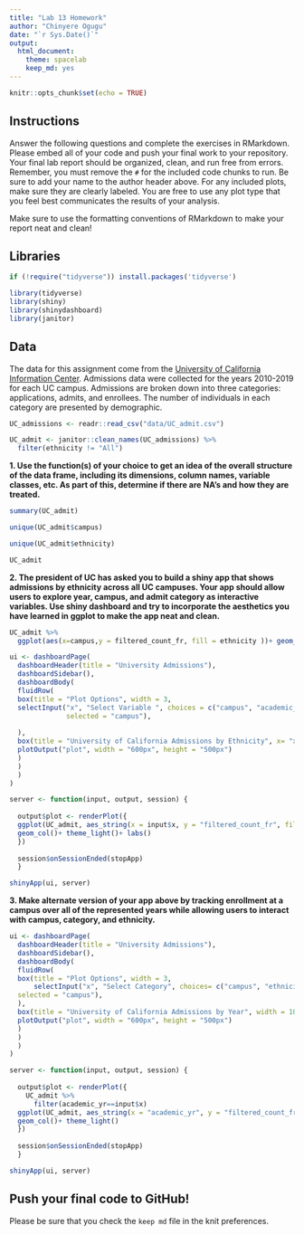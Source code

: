 ```yaml
---
title: "Lab 13 Homework"
author: "Chinyere Ogugu"
date: "`r Sys.Date()`"
output:
  html_document: 
    theme: spacelab
    keep_md: yes
---
```


```r
knitr::opts_chunk$set(echo = TRUE)
```

## Instructions
Answer the following questions and complete the exercises in RMarkdown. Please embed all of your code and push your final work to your repository. Your final lab report should be organized, clean, and run free from errors. Remember, you must remove the `#` for the included code chunks to run. Be sure to add your name to the author header above. For any included plots, make sure they are clearly labeled. You are free to use any plot type that you feel best communicates the results of your analysis.  

Make sure to use the formatting conventions of RMarkdown to make your report neat and clean!  

## Libraries
```r
if (!require("tidyverse")) install.packages('tidyverse')
```

```r
library(tidyverse)
library(shiny)
library(shinydashboard)
library(janitor)
```

## Data
The data for this assignment come from the [University of California Information Center](https://www.universityofcalifornia.edu/infocenter). Admissions data were collected for the years 2010-2019 for each UC campus. Admissions are broken down into three categories: applications, admits, and enrollees. The number of individuals in each category are presented by demographic.  
```r
UC_admissions <- readr::read_csv("data/UC_admit.csv")
```
```r
UC_admit <- janitor::clean_names(UC_admissions) %>% 
  filter(ethnicity != "All")
```

**1. Use the function(s) of your choice to get an idea of the overall structure of the data frame, including its dimensions, column names, variable classes, etc. As part of this, determine if there are NA's and how they are treated.**  

```r
summary(UC_admit)
```
```r
unique(UC_admit$campus)
```
```r
unique(UC_admit$ethnicity)
```
```r
UC_admit
```



**2. The president of UC has asked you to build a shiny app that shows admissions by ethnicity across all UC campuses. Your app should allow users to explore year, campus, and admit category as interactive variables. Use shiny dashboard and try to incorporate the aesthetics you have learned in ggplot to make the app neat and clean.**
```r
UC_admit %>% 
  ggplot(aes(x=campus,y = filtered_count_fr, fill = ethnicity ))+ geom_col(size = 4)+ scale_y_log10()
```

```r
ui <- dashboardPage(
  dashboardHeader(title = "University Admissions"),
  dashboardSidebar(),
  dashboardBody(
  fluidRow(
  box(title = "Plot Options", width = 3,
  selectInput("x", "Select Variable ", choices = c("campus", "academic_yr", "category"), 
              selected = "campus"),
    
  ), 
  box(title = "University of California Admissions by Ethnicity", x= "x", y="Filtered Count" , width = 10,
  plotOutput("plot", width = "600px", height = "500px")
  ) 
  ) 
  ) 
) 

server <- function(input, output, session) { 
  
  output$plot <- renderPlot({
  ggplot(UC_admit, aes_string(x = input$x, y = "filtered_count_fr", fill ="ethnicity")) + scale_y_log10()+
  geom_col()+ theme_light()+ labs()
  })
  
  session$onSessionEnded(stopApp)
  }

shinyApp(ui, server)
```


**3. Make alternate version of your app above by tracking enrollment at a campus over all of the represented years while allowing users to interact with campus, category, and ethnicity.**

```r
ui <- dashboardPage(
  dashboardHeader(title = "University Admissions"),
  dashboardSidebar(),
  dashboardBody(
  fluidRow(
  box(title = "Plot Options", width = 3,
      selectInput("x", "Select Category", choices= c("campus", "ethnicity", "category"),   
  selected = "campus"), 
  ),
  box(title = "University of California Admissions by Year", width = 10,
  plotOutput("plot", width = "600px", height = "500px")
  ) 
  ) 
  ) 
)

server <- function(input, output, session) { 
  
  output$plot <- renderPlot({
    UC_admit %>% 
      filter(academic_yr==input$x)
  ggplot(UC_admit, aes_string(x = "academic_yr", y = "filtered_count_fr", fill=input$"x")) +
  geom_col()+ theme_light()
  })
  
  session$onSessionEnded(stopApp)
  }

shinyApp(ui, server)
```

## Push your final code to GitHub!
Please be sure that you check the `keep md` file in the knit preferences. 